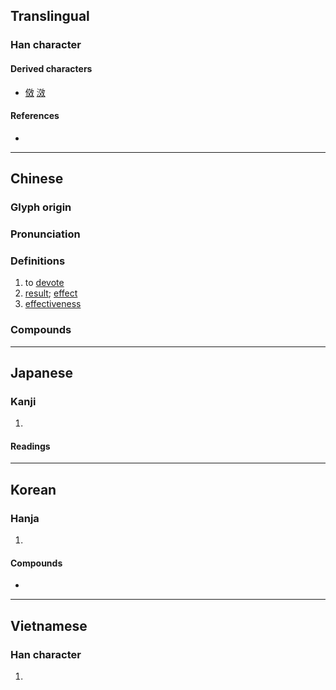 {{also|効|傚}}
{{character info}}
==Translingual==

===Han character===
{{Han char|rn=66|rad=攴|as=06|sn=10|four=08440|canj=YKOK|ids=⿰交攵}}

====Derived characters====
* [[傚]] [[滧]]

====References====
* {{Han ref|kx=0470.210|dkj=13186|dj=0820.260|hdz=21457.110|uh=6548|ud=25928|bh=AEC4|bd=44740}}

----

==Chinese==
{{zh-forms}}

===Glyph origin===
{{Han etym}}

===Pronunciation===
{{zh-pron
|m=xiào
|m-s=
|c=haau6
|c-t=
|g=
|h=pfs=háu
|j=
|mb=hāu
|md=hâu
|mn=hāu
|mn-t=hao7
|w=
|x=
|mc=y
|oc=y
|cat=v
}}

===Definitions===
{{zh-hanzi}}

# to [[devote]]
# [[result]]; [[effect]]
# [[effectiveness]]

===Compounds===
{{zh-der|效法|效仿|效果|效勞|效力|效率|效命|效能|效死|效驗|效益|效應|效應器|效用|效尤|效忠|倣效|實效|奏效|慕效|仿效|後效|功效如神|卓有成效|工效|以儆效尤|反效果|失效|大蒜效應|上行下效|報效|壓電效應|光電效應|不效|功效|以觀後效|模效|當選無效|效顰|有效|東家效顰|消滅時效|殊效|成效|有效期|有效距離|溫室效應|明效大驗|百治百效|有效數字|效顰學步|東施效顰|投效|有效射程|有效電阻|療效|時效|月暈效應|特殊效果|機械效率|效誠|砭石無效|特效|熱島效應|收效|效果不彰|生效|特效藥|神效|直效行銷|無效|績效不彰|速效肥料|藥石罔效|藥效|驅蟲效率|競相效尤|能源效益|行之有效|立效|累彰勛效|績效|績效斐然|行政效率|立功自效|群起效尤|音響效果|音效卡|靈效|遲效肥料|臨危效命|週末效應|醜女效顰|邊際效用|起而效尤|見效|音效}}

----

==Japanese==
{{ja-kanji forms|効|效}}

===Kanji===
{{ja-kanji|grade=|rs=攴06|shin=効}}

# {{rfdef|ja|sort=攴06}}

====Readings====
{{ja-readings
|goon=ぎょう
|kanon=こう
|kun=き-く, なら-う, いた-す
}}

----

==Korean==

===Hanja===
{{ko-hanja|본받다|본받을|효}}

# {{hanja form of|효|[[effect]]}}

====Compounds====
* {{ko-l|효과|[[effect]]|效果}}

----

==Vietnamese==

===Han character===
{{vi-readings|reading=hiệu|rs=攴06}}

# {{rfdef|vi}}